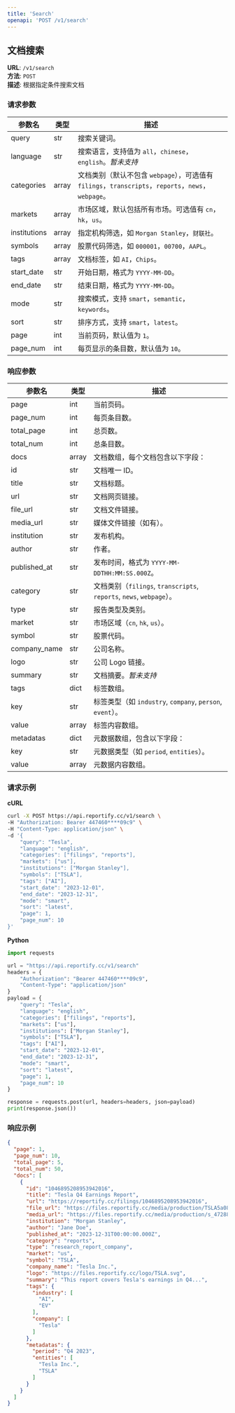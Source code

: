 ```yaml
---
title: 'Search'
openapi: 'POST /v1/search'
---
```


## 文档搜索

**URL**: `/v1/search`  
**方法**: `POST`  
**描述**: 根据指定条件搜索文档

### 请求参数
| 参数名         | 类型   | 描述                                                      |
|----------------|--------|-----------------------------------------------------------|
| query          | str    | 搜索关键词。                                              |
| language       | str    | 搜索语言，支持值为 `all`，`chinese`，`english`。*暂未支持*            |
| categories     | array  | 文档类别（默认不包含 `webpage`），可选值有 `filings`，`transcripts`，`reports`，`news`，`webpage`。 |
| markets        | array  | 市场区域，默认包括所有市场。可选值有 `cn`，`hk`，`us`。     |
| institutions   | array  | 指定机构筛选，如 `Morgan Stanley`，`财联社`。                |
| symbols        | array  | 股票代码筛选，如 `000001`，`00700`，`AAPL`。                |
| tags           | array  | 文档标签，如 `AI`，`Chips`。                               |
| start_date     | str    | 开始日期，格式为 `YYYY-MM-DD`。                             |
| end_date       | str    | 结束日期，格式为 `YYYY-MM-DD`。                             |
| mode           | str    | 搜索模式，支持 `smart`，`semantic`，`keywords`。             |
| sort           | str    | 排序方式，支持 `smart`，`latest`。                          |
| page           | int    | 当前页码，默认值为 `1`。                                   |
| page_num       | int    | 每页显示的条目数，默认值为 `10`。                           |

### 响应参数
| 参数名            | 类型    | 描述                                                           |
|----------------|-------|--------------------------------------------------------------|
| page           | int   | 当前页码。                                                        |
| page_num       | int   | 每页条目数。                                                       |
| total_page     | int   | 总页数。                                                         |
| total_num      | int   | 总条目数。                                                        |
| docs           | array | 文档数组，每个文档包含以下字段：                                             |
|   id           | str   | 文档唯一 ID。                                                     |
|   title        | str   | 文档标题。                                                        |
|   url          | str   | 文档网页链接。                                                      |
|   file_url     | str   | 文档文件链接。                                                      |
|   media_url    | str   | 媒体文件链接（如有）。                                                  |
|   institution  | str   | 发布机构。                                                        |
|   author       | str   | 作者。                                                          |
|   published_at | str   | 发布时间，格式为 `YYYY-MM-DDTHH:MM:SS.000Z`。                         |
|   category     | str   | 文档类别（`filings`, `transcripts`, `reports`, `news`, `webpage`）。 |
|   type         | str   | 报告类型及类别。                                                     |
|   market       | str   | 市场区域（`cn`, `hk`, `us`）。                                      |
|   symbol       | str   | 股票代码。                                                        |
|   company_name | str   | 公司名称。                                                        |
|   logo         | str   | 公司 Logo 链接。                                                  |
|   summary      | str   | 文档摘要。*暂未支持*                                                        |
|   tags         | dict  | 标签数组。                                                        |
|     key        | str   | 标签类型（如 `industry`, `company`, `person`, `event`）。            |
|     value      | array | 标签内容数组。                                                      |
|   metadatas    | dict  | 元数据数组，包含以下字段：                                                |
|     key        | str   | 元数据类型（如 `period`, `entities`）。                               |
|     value      | array | 元数据内容数组。                                                     |

### 请求示例

**cURL**
```bash
curl -X POST https://api.reportify.cc/v1/search \
-H "Authorization: Bearer 447460****09c9" \
-H "Content-Type: application/json" \
-d '{
    "query": "Tesla",
    "language": "english",
    "categories": ["filings", "reports"],
    "markets": ["us"],
    "institutions": ["Morgan Stanley"],
    "symbols": ["TSLA"],
    "tags": ["AI"],
    "start_date": "2023-12-01",
    "end_date": "2023-12-31",
    "mode": "smart",
    "sort": "latest",
    "page": 1,
    "page_num": 10
}'
```

**Python**
```python
import requests

url = "https://api.reportify.cc/v1/search"
headers = {
    "Authorization": "Bearer 447460****09c9",
    "Content-Type": "application/json"
}
payload = {
    "query": "Tesla",
    "language": "english",
    "categories": ["filings", "reports"],
    "markets": ["us"],
    "institutions": ["Morgan Stanley"],
    "symbols": ["TSLA"],
    "tags": ["AI"],
    "start_date": "2023-12-01",
    "end_date": "2023-12-31",
    "mode": "smart",
    "sort": "latest",
    "page": 1,
    "page_num": 10
}

response = requests.post(url, headers=headers, json=payload)
print(response.json())
```

### 响应示例
```json
{
  "page": 1,
  "page_num": 10,
  "total_page": 5,
  "total_num": 50,
  "docs": [
    {
      "id": "1046895208953942016",
      "title": "Tesla Q4 Earnings Report",
      "url": "https://reportify.cc/filings/1046895208953942016",
      "file_url": "https://files.reportify.cc/media/production/TSLA5a08ddfbb97bd6486fff7a3875e7fe28_20241024183012.pdf",
      "media_url": "https://files.reportify.cc/media/production/s_4728833_9e25b61b62960211e6040eb2b81b352c.mp3",
      "institution": "Morgan Stanley",
      "author": "Jane Doe",
      "published_at": "2023-12-31T00:00:00.000Z",
      "category": "reports",
      "type": "research_report_company",
      "market": "us",
      "symbol": "TSLA",
      "company_name": "Tesla Inc.",
      "logo": "https://files.reportify.cc/logo/TSLA.svg",
      "summary": "This report covers Tesla's earnings in Q4...",
      "tags": {
        "industry": [
          "AI",
          "EV"
        ],
        "company": [
          "Tesla"
        ]
      },
      "metadatas": {
        "period": "Q4 2023",
        "entities": [
          "Tesla Inc.",
          "TSLA"
        ]
      }
    }
  ]
}
```

